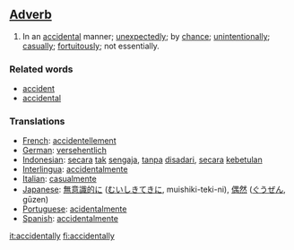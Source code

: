 ==[[Adverb]]==

# In an [[accidental]] manner; [[unexpectedly]]; by [[chance]]; [[unintentionally]]; [[casually]]; [[fortuitously]]; not essentially.

===Related words===
*[[accident]]
*[[accidental]]

=== Translations ===
*[[French]]: [[accidentellement]]
*[[German]]: [[versehentlich]]
*[[Indonesian]]: [[secara]] [[tak]] [[sengaja]], [[tanpa]] [[sadar|disadari]], [[secara]] [[kebetulan]]
*[[Interlingua]]: [[accidentalmente]]
*[[Italian]]: [[casualmente]]
*[[Japanese]]: [[無意識的に]] ([[むいしきてきに]], muishiki-teki-ni), [[偶然]] ([[ぐうぜん]], gūzen)
*[[Portuguese]]: [[acidentalmente]]
*[[Spanish]]: [[accidentalmente]]

[[it:accidentally]]
[[fi:accidentally]]